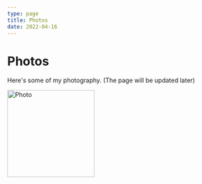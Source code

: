 ```yaml
---
type: page
title: Photos
date: 2022-04-16
---
```


# Photos

Here's some of my photography. 
(The page will be updated later)



<Image
  src="/images/photo.jpeg"
  alt="Photo"
  width=200}
  height={}
  priority
  className="next-image"
/>


